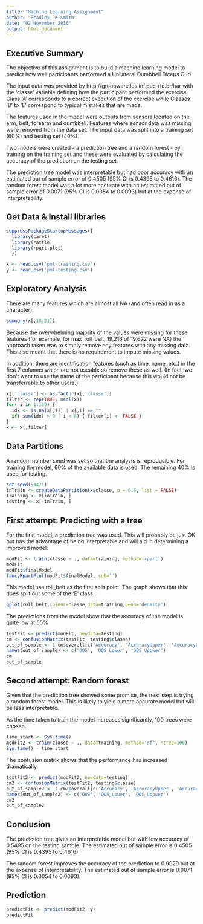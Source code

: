 ```yaml
---
title: "Machine Learning Assignment"
author: "Bradley JK Smith"
date: "02 November 2016"
output: html_document
---
```


## Executive Summary

The objective of this assignment is to build a machine learning model to predict how well participants performed a Unilateral Dumbbell Biceps Curl.

The input data was provided by  http://groupware.les.inf.puc-rio.br/har with the 'classe' variable defining how the participant performed the exercise. Class 'A' corresponds to a correct execution of the exercise while Classes 'B' to 'E' correspond to typical mistakes that are made.

The features used in the model were outputs from sensors located on the arm, belt, forearm and dumbbell. Features where sensor data was missing were removed from the data set. The input data was split into a training set (60%) and testing set (40%).

Two models were created - a prediction tree and a random forest - by training on the training set and these were evaluated by calculating the accuracy of the prediction on the testing set.

The prediction tree model was interpretable but had poor accuracy with an estimated out of sample error of 0.4505 (95% CI is 0.4395 to 0.4616). The random forest model was a lot more accurate with an estimated out of sample error of 0.0071 (95% CI is 0.0054 to 0.0093) but at the expense of interpretability.


## Get Data & Install libraries

```r
suppressPackageStartupMessages({
  library(caret)
  library(rattle)
  library(rpart.plot)
  })

x <- read.csv('pml-training.csv')
y <- read.csv('pml-testing.csv')
```


## Exploratory Analysis

There are many features which are almost all NA (and often read in as a character).

```r
summary(x[,18:21])
```

Because the overwhelming majority of the values were missing for these features (for example, for max\_roll\_belt, 19,216 of 19,622 were NA) the approach taken was to simply remove any features with any missing data. This also meant that there is no requirement to impute missing values.

In addition, there are identification features (such as time, name, etc.) in the first 7 columns which are not useable so remove these as well. (In fact, we don't want to use the name of the participant because this would not be transferrable to other users.)

```r
x[,'classe'] <- as.factor(x[,'classe'])
filter <- rep(TRUE, ncol(x))
for( i in 1:159) {
  idx <- is.na(x[,i]) | x[,i] == ""
  if( sum(idx) > 0 | i < 8) { filter[i] <- FALSE }
}
x <- x[,filter]
```

## Data Partitions

A random number seed was set so that the analysis is reproducible. For training the model, 60% of the available data is used. The remaining 40% is used for testing.

```r
set.seed(53421)
inTrain <- createDataPartition(x$classe, p = 0.6, list = FALSE)
training <- x[inTrain, ]
testing <- x[-inTrain, ]
```


## First attempt: Predicting with a tree

For the first model, a prediction tree was used. This will probably be just OK but has the advantage of being interpretable and will aid in determining a improved model.

``` r
modFit <- train(classe ~ ., data=training, method='rpart')
modFit
modFit$finalModel
fancyRpartPlot(modFit$finalModel, sub='')
```

This model has roll_belt as the first split point. The graph shows that this does split out some of the 'E' class.

```r
qplot(roll_belt,colour=classe,data=training,geom='density')
```

The predictions from the model show that the accuracy of the model is quite low at 55%

```r
testFit <- predict(modFit, newdata=testing)
cm <- confusionMatrix(testFit, testing$classe)
out_of_sample <- 1-cm$overall[c('Accuracy', 'AccuracyUpper', 'AccuracyLower')]
names(out_of_sample) <- c('OOS', 'OOS_Lower', 'OOS_Uppwer')
cm
out_of_sample
```


## Second attempt: Random forest

Given that the prediction tree showed some promise, the next step is trying a random forest model. This is likely to yield a more accurate model but will be less interpretable.

As the time taken to train the model increases significantly, 100 trees were chosen.

``` r
time_start <- Sys.time()
modFit2 <- train(classe ~ ., data=training, method='rf', ntree=100)
Sys.time() - time_start
```


The confusion matrix shows that the performance has increased dramatically.

```r
testFit2 <- predict(modFit2, newdata=testing)
cm2 <- confusionMatrix(testFit2, testing$classe)
out_of_sample2 <- 1-cm2$overall[c('Accuracy', 'AccuracyUpper', 'AccuracyLower')]
names(out_of_sample2) <- c('OOS', 'OOS_Lower', 'OOS_Uppwer')
cm2
out_of_sample2
```

## Conclusion

The prediction tree gives an interpretable model but with low accuracy of 0.5495 on the testing sample. The estimated out of sample error is 0.4505 (95% CI is 0.4395 to 0.4616).

The random forest improves the accuracy of the prediction to 0.9929 but at the expense of interpretability. The estimated out of sample error is 0.0071 (95% CI is 0.0054 to 0.0093).


## Prediction

```r
predictFit <- predict(modFit2, y)
predictFit
```